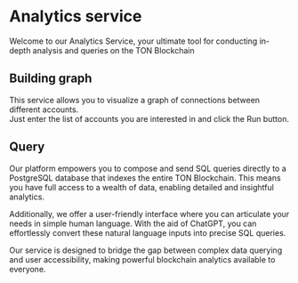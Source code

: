 # Analytics service

Welcome to our Analytics Service, your ultimate tool for conducting in-depth analysis and queries on the TON Blockchain

## Building graph

This service allows you to visualize a graph of connections between different accounts. <br/>
Just enter the list of accounts you are interested in and click the Run button.

## Query

Our platform empowers you to compose and send SQL queries directly to a PostgreSQL database that indexes the entire TON Blockchain. This means you have full access to a wealth of data, enabling detailed and insightful analytics.

Additionally, we offer a user-friendly interface where you can articulate your needs in simple human language. With the aid of ChatGPT, you can effortlessly convert these natural language inputs into precise SQL queries.

Our service is designed to bridge the gap between complex data querying and user accessibility, making powerful blockchain analytics available to everyone.